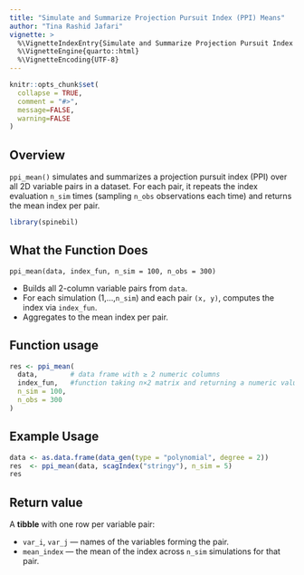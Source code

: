 ```yaml
---
title: "Simulate and Summarize Projection Pursuit Index (PPI) Means"
author: "Tina Rashid Jafari"
vignette: >
  %\VignetteIndexEntry{Simulate and Summarize Projection Pursuit Index (PPI) Means}
  %\VignetteEngine{quarto::html}
  %\VignetteEncoding{UTF-8}
---
```


```r
knitr::opts_chunk$set(
  collapse = TRUE,
  comment = "#>",
  message=FALSE, 
  warning=FALSE
)
```

## Overview

`ppi_mean()` simulates and summarizes a projection pursuit index (PPI) over all 2D variable pairs in a dataset. For each pair, it repeats the index evaluation `n_sim` times (sampling `n_obs` observations each time) and returns the mean index per pair.

```r
library(spinebil) 
```

## What the Function Does

`ppi_mean(data, index_fun, n_sim = 100, n_obs = 300)`

* Builds all 2-column variable pairs from `data`.
* For each simulation (1,...,`n_sim`) and each pair `(x, y)`, computes the index via `index_fun`.
* Aggregates to the mean index per pair.


## Function usage

```r
res <- ppi_mean(
  data,        # data frame with ≥ 2 numeric columns
  index_fun,   #function taking n×2 matrix and returning a numeric value
  n_sim = 100,
  n_obs = 300
)
```

## Example Usage

  
```r
data <- as.data.frame(data_gen(type = "polynomial", degree = 2))
res  <- ppi_mean(data, scagIndex("stringy"), n_sim = 5)
res
```



## Return value

A **tibble** with one row per variable pair:
  
* `var_i`, `var_j` — names of the variables forming the pair.
* `mean_index` — the mean of the index across `n_sim` simulations for that pair.

